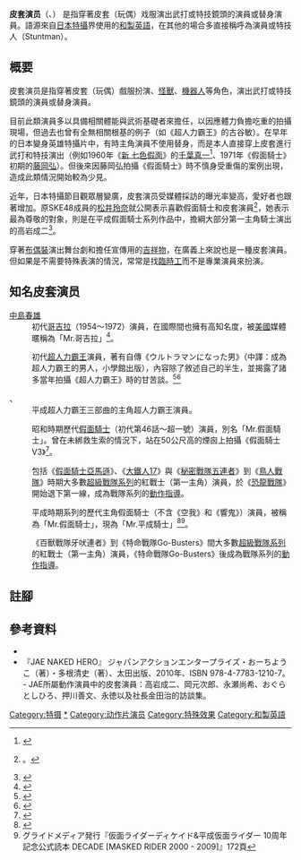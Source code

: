 {{noteTA
|G1=Ultraman
|G2=KamenRider
}}

'''皮套演员'''（{{lang-ja|スーツアクター}}、{{lang-en|Suit Actor}}） 是指穿著皮套（玩偶）戏服演出武打或特技鏡頭的演員或替身演員。語源來自[[特攝片#狹義的日本特摄影片|日本特攝]]界使用的[[和製英語|和製英語]]，在其他的場合多直接稱呼為演員或特技人（Stuntman）。

== 概要 ==
皮套演员是指穿著皮套（玩偶）戲服扮演{{link-ja|變身英雄|変身 (ヒーロー)}}、[[怪獸|怪獸]]、[[機器人|機器人]]等角色，演出武打或特技鏡頭的演員或替身演員。

目前此類演員多以具備相關體能與武術基礎者來擔任，以因應體力負擔吃重的拍攝現場，但過去也曾有全無相關根基的例子（如《超人力霸王》的古谷敏）。在早年的日本變身英雄特攝片中，有時主角演員不使用替身，而是本人直接穿上皮套進行武打和特技演出（例如1960年《[[新_七色假面|新 七色假面]]》的[[千葉真一|千葉真一]]<ref>{{Harvnb|超人画報|1995|p=43|loc=Column「テレビと劇場でデビューした『七色仮面』」}}</ref>、1971年《假面騎士》初期的[[藤岡弘|藤岡弘]]）。但後來因藤岡弘拍攝《假面騎士》時不慎身受重傷的案例出現，造成此類情況開始較為少見。

近年，日本特攝節目觀眾層變廣，皮套演员受媒體採訪的曝光率變高，愛好者也跟著增加。原SKE48成員的[[松井玲奈|松井玲奈]]就公開表示喜歡假面騎士和皮套演員<ref>{{Cite web|url=http://www.cinematoday.jp/page/N0075635|title=SKE松井玲奈、スーツアクターが好き|publisher=シネマトゥデイ|date=2015-08-18|accessdate=2016-01-26|archive-date=2016-02-02|archive-url=https://web.archive.org/web/20160202235529/http://www.cinematoday.jp/page/N0075635|dead-url=no}}。</ref>，她表示最為尊敬的對象，則是在平成假面騎士系列作品中，擔綱大部分第一主角騎士演出的高岩成二<ref>{{Cite web|url=http://datazoo.jp/tv/%E4%B9%83%E6%9C%A8%E5%9D%82%E3%81%A3%E3%81%A6%E3%80%81%E3%81%A9%E3%81%93%EF%BC%9F/773069|title=2014年7月28日放送『乃木坂って、どこ?』|publisher=ワイヤーアクション|work=TVでた蔵|date=2014-07-28|accessdate=2016-01-26|archive-date=2016-03-05|archive-url=https://web.archive.org/web/20160305080024/http://datazoo.jp/tv/%E4%B9%83%E6%9C%A8%E5%9D%82%E3%81%A3%E3%81%A6%E3%80%81%E3%81%A9%E3%81%93%EF%BC%9F/773069|dead-url=no}}</ref>。

穿著[[布偶裝|布偶裝]]演出舞台劇和擔任宣傳用的[[吉祥物|吉祥物]]，在廣義上來說也是一種皮套演員。但如果是不需要特殊表演的情況，常常是找[[臨時工|臨時工]]而不是專業演員來扮演。

==知名皮套演员==
;[[中島春雄|中島春雄]]
:初代[[哥吉拉|哥吉拉]]（1954～1972）演員，在國際間也擁有高知名度，被[[美國|美國]]媒體暱稱為「Mr.哥吉拉」<ref name="today20091018">{{cite web|author=壬生智裕|url=http://www.cinematoday.jp/page/N0020254|title=今年で80歳、初代ゴジラの中島氏に独占インタビュー！日本初のワイヤーアクションを経験した生きる伝説|publisher=シネマトゥデイ|date=2009-10-18|accessdate=2016-01-15|language=ja|archive-date=2016-03-04|archive-url=https://web.archive.org/web/20160304140027/http://www.cinematoday.jp/page/N0020254|dead-url=no}}</ref>。

;{{link-ja|古谷敏|古谷敏}}
:初代[[超人力霸王|超人力霸王]]演員，著有自傳《ウルトラマンになった男》（中譯：成為超人力霸王的男人，小學館出版），內容除了敘述自己的半生，並揭露了諸多當年拍攝《超人力霸王》時的甘苦談。<ref name="asahiCH20150625_1">{{cite web|author=齋藤博美|url=http://asahichinese.com/article/series/selection/AJ201506250072|title=超人力霸王皮套演員背後的辛酸血淚(上)|publisher=朝日新闻中文网|date=2015-06-25|accessdate=2016-01-15|deadurl=yes|archiveurl=https://web.archive.org/web/20160406103220/http://asahichinese.com/article/series/selection/AJ201506250072|archivedate=2016年4月6日|df=}}</ref><ref name="asahiCH20150625_2">{{cite web|author=齋藤博美|url=http://asahichinese.com/article/series/selection/AJ201507010003|title=超人力霸王皮套演員背後的辛酸血淚(下)|publisher=朝日新闻中文网|date=2015-06-25|accessdate=2016-01-15|deadurl=yes|archiveurl=https://web.archive.org/web/20160406140522/http://asahichinese.com/article/series/selection/AJ201507010003|archivedate=2016年4月6日|df=}}</ref>

;{{link-ja|権藤俊輔|権藤俊輔}}、{{link-ja|中村浩二|中村浩二}}
:平成超人力霸王三部曲的主角超人力霸王演員。

;{{link-ja|中屋敷鉄也|中屋敷鉄也}}
:昭和時期歷代[[假面騎士系列|假面騎士]]（初代第46話～超一號）演員，別名「Mr.假面騎士」。曾在未綁救生索的情況下，站在50公尺高的煙囪上拍攝《假面騎士V3》<ref>{{Cite journal |date=2004-05-01 |author=破李拳竜 |title=紘道館サーガ弐 奥中惇夫監督インタビュー |journal=宇宙船 |volume=Vol.112 |issue=（2004年5月号） |pages=117-118 |publisher=朝日ソノラマ |id=雑誌コード：01843-05| language=ja}}</ref>。

;{{link-ja|新堀和男|新堀和男}}
:包括《[[假面騎士亞馬遜|假面騎士亞馬遜]]》、《[[大鐵人17|大鐵人17]]》與《[[秘密戰隊五連者|秘密戰隊五連者]]》到《[[鳥人戰隊|鳥人戰隊]]》時期大多數[[超級戰隊系列|超級戰隊系列]]的紅戰士（第一主角）演員，於《[[恐龍戰隊|恐龍戰隊]]》開始退下第一線，成為戰隊系列的[[動作指導|動作指導]]。

;{{link-ja|高岩成二|高岩成二}}
:平成時期系列的歷代主角假面騎士（不含《空我》和《響鬼》）演員，被稱為「Mr.假面騎士」，現為「Mr.平成騎士」<ref name="仮面俳優">{{Harvnb|仮面俳優列伝|2014|pp=5-22|loc=「第1章 Mr.平成ライダー&Mr.レッドの軌跡 01 高岩成二」}}</ref><ref>グライドメディア発行『仮面ライダーディケイド&平成仮面ライダー 10周年記念公式読本 DECADE [MASKED RIDER 2000 - 2009]』172頁</ref>。

;{{link-ja|福沢博文|福沢博文}}
:《百獸戰隊牙吠連者》到《特命戰隊Go-Busters》間大多數[[超級戰隊系列|超級戰隊系列]]的紅戰士（第一主角）演員，《特命戰隊Go-Busters》後成為戰隊系列的[[動作指導|動作指導]]。

== 註腳 ==
{{reflist}}
== 參考資料 ==
* {{Cite book |date=2014-12-20 |others=鴬谷五郎[編著] |title=東映ヒーロー仮面俳優列伝 |publisher=辰巳出版 |isbn=978-4-7778-1425-1 | language=ja |ref={{SfnRef|仮面俳優列伝|2014}}}}
* 『JAE NAKED HERO』 ジャパンアクションエンタープライズ・おーちようこ（著）・多根清史（著）、太田出版、2010年、ISBN 978-4-7783-1210-7。 - JAE所屬動作演員中的皮套演員：高岩成二、岡元次郎、永瀬尚希、おぐらとしひろ、押川善文、永徳以及社長金田治的訪談集。

[[Category:特摄|Category:特摄]]
[[Category:皮套演员|*]]
[[Category:动作片演员|Category:动作片演员]]
[[Category:特殊效果|Category:特殊效果]]
[[Category:和製英語|Category:和製英語]]
